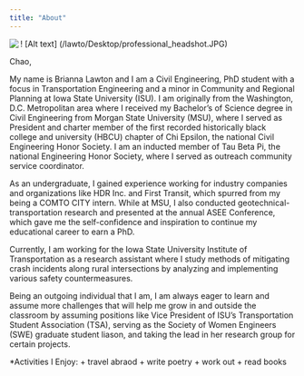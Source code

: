```yaml
---
title: "About"
---
```



<link rel="stylesheet" href="styles.css" type="text/css">

<img src="images/professional_headshot.JPG" align="left">

! [Alt text] (/lawto/Desktop/professional_headshot.JPG)

Chao,

My name is Brianna Lawton and I am a Civil Engineering, PhD student with a focus in Transportation Engineering and a minor in Community and Regional Planning at Iowa State University (ISU). I am originally from the Washington, D.C. Metropolitan area where I received my Bachelor’s of Science degree in Civil Engineering from Morgan State University (MSU), where I served as President and charter member of the first recorded historically black college and university (HBCU) chapter of Chi Epsilon, the national Civil Engineering Honor Society. I am an inducted member of Tau Beta Pi, the national Engineering Honor Society, where I served as outreach community service coordinator.

As an undergraduate, I gained experience working for industry companies and organizations like HDR Inc. and First Transit, which spurred from my being a COMTO CITY intern. While at MSU, I also conducted geotechnical-transportation research and presented at the annual ASEE Conference, which gave me the self-confidence and inspiration to continue my educational career to earn a PhD.  

Currently, I am working for the Iowa State University Institute of Transportation as a research assistant where I study methods of mitigating crash incidents along rural intersections by analyzing and implementing various safety countermeasures.

Being an outgoing individual that I am, I am always eager to learn and assume more challenges that will help me grow in and outside the classroom by assuming positions like Vice President of ISU’s Transportation Student Association (TSA), serving as the Society of Women Engineers (SWE) graduate student liason, and taking the lead in her research group for certain projects.



*Activities I Enjoy:
  + travel abraod
  + write poetry
  + work out
  + read books